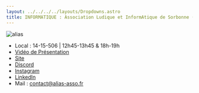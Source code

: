 ```yaml
---
layout: ../../../../layouts/Dropdowns.astro
title: INFORMATIQUE : Association Ludique et InformAtique de Sorbonne (ALIAS)
---
```

![alias](/assets/assos/alias.svg)  
- Local : 14-15-506 | 12h45-13h45 & 18h-19h  
- [Vidéo de Présentation](https://www.youtube.com/watch?v=u_7IxhM8hTQ)  
- [Site](https://alias-asso.fr/)  
- [Discord](https://discord.gg/Bkp3RKTkjg)  
- [Instagram](https://www.instagram.com/alias.asso/)  
- [LinkedIn](https://www.linkedin.com/groups/2398662)  
- Mail : contact@alias-asso.fr